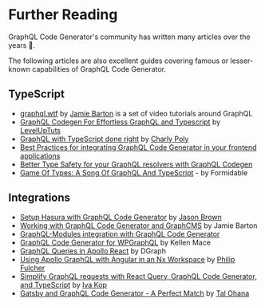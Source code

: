 # Further Reading

GraphQL Code Generator's community has written many articles over the years 🚀.

The following articles are also excellent guides covering famous or lesser-known capabilities of GraphQL Code Generator.

## TypeScript

- [graphql.wtf](https://graphql.wtf) by [Jamie Barton](https://twitter.com/notrab) is a set of video tutorials around GraphQL
- [GraphQL Codegen For Effortless GraphQL and Typescript](https://youtube.com/watch?v=CtcjrPCwojQ) by [LevelUpTuts](https://leveluptutorials.com)
- [GraphQL with TypeScript done right](https://the-guild.dev/blog/graphql-with-typescript-done-right) by [Charly Poly](https://charlypoly.com)
- [Best Practices for integrating GraphQL Code Generator in your frontend applications](https://the-guild.dev/blog/graphql-codegen-best-practices)
- [Better Type Safety for your GraphQL resolvers with GraphQL Codegen](https://the-guild.dev/blog/better-type-safety-for-resolvers-with-graphql-codegen)
- [Game Of Types: A Song Of GraphQL And TypeScript](https://formidable.com/blog/2019/strong-typing) - by Formidable

## Integrations

- [Setup Hasura with GraphQL Code Generator](https://codedaily.io/tutorials/Setup-Hasura-with-GraphQL-Code-Generator) by [Jason Brown](https://twitter.com/browniefed)
- [Working with GraphQL Code Generator and GraphCMS](https://graphcms.com/blog/working-with-graphql-code-generator-and-graphcms) by Jamie Barton
- [GraphQL-Modules integration with GraphQL Code Generator](https://graphql-modules.com/docs/legacy/recipes/graphql-code-generator)
- [GraphQL Code Generator for WPGraphQL](https://developers.wpengine.com/blog/graphql-code-generator-for-wpgraphql) by Kellen Mace
- [GraphQL Queries in Apollo React](https://dgraph.io/learn/courses/messageboardapp/react/develop/react/graphql-queries) by DGraph
- [Using Apollo GraphQL with Angular in an Nx Workspace](https://blog.nrwl.io/using-apollo-graphql-with-angular-in-an-nx-workspace-9ad0155c1914?gi=603641d4b51a) by [Philip Fulcher](https://medium.com/@philipjfulcher?source=post_page-----9ad0155c1914-----------------------------------)
- [Simplify GraphQL requests with React Query, GraphQL Code Generator, and TypeScript](https://blog.logrocket.com/making-graphql-requests-easy-with-react-typescript-and-react-query) by [Iva Kop](https://blog.logrocket.com/author/ivakop)
- [Gatsby and GraphQL Code Generator - A Perfect Match](https://talohana.com/blog/gatsby-graphql-code-generator) by [Tal Ohana](https://talohana.com)
